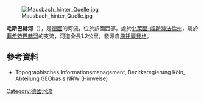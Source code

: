 {{Onesource|time=2020-08-08T05:06:58+00:00}}
{{Coord|50|44|56.09|N|6|15|39.61|E|display=title}}
[[Image:Mausbach_hinter_Quelle.jpg|right]]

'''毛斯巴赫河'''（{{lang-de|Mausbach}}），是[[德國|德國]]的河流，位於該國西部，處於[[北萊茵-威斯特法倫州|北萊茵-威斯特法倫州]]，屬於[[菲希特巴赫河|菲希特巴赫河]]的支流，河道全長1.2公里，發源自[[施托爾貝格|施托爾貝格]]。

==參考資料==
* Topographisches Informationsmanagement, Bezirksregierung Köln, Abteilung GEObasis NRW (Hinweise)

{{Germany-geo-stub}}
[[Category:德國河流|Category:德國河流]]